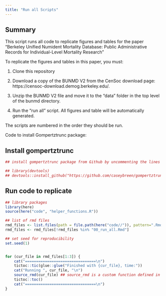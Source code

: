 ```yaml
---
title: "Run all Scripts"
---
```


## Summary 

This script runs all code to replicate figures and tables for the paper "Berkeley Unified Numident Mortality Database: Public Administrative Records for Individual-Level Mortality Research" 

To replicate the figures and tables in this paper, you must: 

(1) Clone this repository 

(2) Download a copy of the BUNMD V2 from the CenSoc download page: https://censoc-download.demog.berkeley.edu/. 

(3) Unzip the BUNMD V2 file and move it to the "data" folder in the top level of the bunmd directory. 

(4) Run the "run all" script. All figures and table will be automatically generated. 

The scripts are numbered in the order they should be run.

Code to install Gompertztrunc package: 

## Install gompertztrunc 

```r
## install gompertztrunc package from Github by uncommenting the lines below

## library(devtools)
## devtools::install_github("https://github.com/caseybreen/gompertztrunc")
```

## Run code to replicate 

```r
## library packages 
library(here)
source(here("code", "helper_functions.R"))

## list of rmd files 
rmd_files <- list.files(path = file.path(here("code//")), pattern=".Rmd")   
rmd_files <- rmd_files[!rmd_files %in% "00_run_all.Rmd"]

## set seed for reproducibility 
set.seed(1)


for (cur_file in rmd_files[1:3]) {
	cat("================================\n")
	tictoc::tic(glue::glue("Finished with {cur_file}, time:"))
	cat("Running ", cur_file, "\n")
  	source_rmd(cur_file) ## source_rmd is a custom function defined in "helper_functions.R" 
  	tictoc::toc()
	cat("================================\n")
}
```


